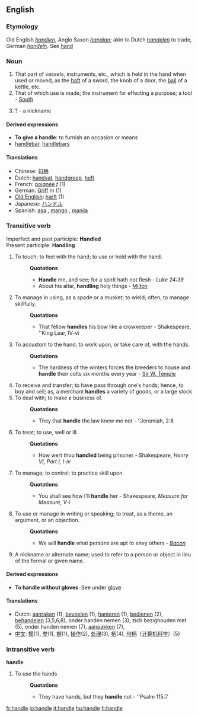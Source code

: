 ==English==

===Etymology===
Old English ''[[handlen]]'', Anglo Saxon ''[[handian]]''; akin to Dutch ''[[handelen]]'' to trade, German ''[[handeln]]''.  See [[hand]]  

===Noun===
{{en-noun-reg}}

#That part of vessels, instruments, etc., which is held in the hand when used or moved, as the [[haft]] of a sword, the knob of a door, the [[bail]] of a kettle, etc.
#That of which use is made; the instrument for effecting a purpose; a tool - [[South]]
# {{slang}}? - a nickname

====Derived expressions====
*'''To give a handle''': to furnish an occasion or means
*[[handlebar]], [[handlebars]]

====Translations====
*Chinese: [[句柄]]
*Dutch: [[handvat]], [[handgreep]], [[heft]]
*French: [[poignée]] ''f'' (1)  
*German: [[Griff]] ''m'' (1)
*[[Old English]]: [[hæft]] (1)
*Japanese: [[ハンドル]]
*Spanish: [[asa]] {{f}}, [[mango]] {{m}}, [[manija]] {{f}}

===Transitive verb===
Imperfect and past participle: '''Handled''' 
<br>Present participle: '''Handling'''

#To touch; to feel with the hand; to use or hold with the hand.
#:'''Quotations'''
#:*'''Handle''' me, and see; for a spirit hath not flesh - ''Luke 24:39''
#:*About his altar, '''handling''' holy things - [[Milton]]
#To manage in using, as a spade or a musket; to wield; often, to manage skillfully.
#:'''Quotations'''
#:*That fellow '''handles''' his bow like a crowkeeper - Shakespeare, ''King Lear, IV-vi
#To accustom to the hand; to work upon, or take care of, with the hands.
#:'''Quotations'''
#:*The hardness of the winters forces the breeders to house and '''handle''' their colts six months every year - [[Sir W. Temple]]
#To receive and transfer; to have pass through one's hands; hence, to buy and sell; as, a merchant '''handles''' a variety of goods, or a large stock
#To deal with; to make a business of.
#:'''Quotations'''
#:*They that '''handle''' the law knew me not - ''Jeremiah, 2:8
#To treat; to use, well or ill.
#:'''Quotations'''
#:*How wert thou '''handled''' being prisoner - Shakespeare, ''Henry VI, Part I, I-iv''
#To manage; to control; to practice skill upon.
#:'''Quotations'''
#:*You shall see how I'll '''handle''' her - Shakespeare, ''Measure for Measure, V-i''
#To use or manage in writing or speaking; to treat, as a theme, an argument, or an objection.
#:'''Quotations'''
#:*We will '''handle''' what persons are apt to envy others - ''[[Bacon]]''
#A nickname or alternate name; used to refer to a person or object in lieu of the formal or given name.

====Derived expressions====
*'''To handle without gloves''': {{colloquial}} See under [[glove]]

====Translations====
*Dutch: [[aanraken]] (1), [[bevoelen]] (1), [[hanteren]] (1), [[bedienen]] (2), [[behandelen]] (3,5,6,8), onder handen nemen (3), zich bezighouden met (5), onder handen nemen (7), [[aanpakken]] (7), 
*[[中文]]: [[摸]](1), [[举]](1), [[握]](1), [[操作]](2), [[处理]](3), [[柄]](4), [[句柄]]（[[计算机科学]]）(5)

===Intransitive verb===
'''handle'''

#To use the hands
#:'''Quotations'''
#:*They have hands, but they '''handle''' not - ''Psalm 115:7

[[fr:handle]]
[[io:handle]]
[[it:handle]]
[[hu:handle]]
[[fi:handle]]